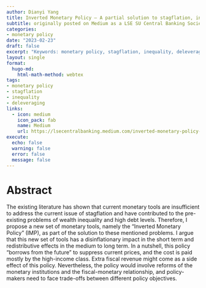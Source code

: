```yaml
---
author: Dianyi Yang
title: Inverted Monetary Policy — A partial solution to stagflation, inequality and high debt levels.
subtitle: originally posted on Medium as a LSE SU Central Banking Society contribution
categories:
- monetary policy
date: "2023-02-23"
draft: false
excerpt: "Keywords: monetary policy, stagflation, inequality, deleveraging"
layout: single
format: 
  hugo-md:
    html-math-method: webtex
tags: 
- monetary policy
- stagflation
- inequality
- deleveraging
links:
  - icon: medium
    icon_pack: fab
    name: Medium
    url: https://lsecentralbanking.medium.com/inverted-monetary-policy-a-partial-solution-to-stagflation-inequality-and-high-debt-levels-668ceb6f66f4
execute:
  echo: false
  warning: false
  error: false
  message: false
---
```

# Abstract

The existing literature has shown that current monetary tools are insufficient to address the current issue of stagflation and have contributed to the pre-existing problems of wealth inequality and high debt levels. Therefore, I propose a new set of monetary tools, namely the “Inverted Monetary Policy” (IMP), as part of the solution to these mentioned problems. I argue that this new set of tools has a disinflationary impact in the short term and redistributive effects in the medium to long term. In a nutshell, this policy “borrows from the future” to suppress current prices, and the cost is paid mostly by the high-income class. Extra fiscal revenue might come as a side effect of this policy. Nevertheless, the policy would involve reforms of the monetary institutions and the fiscal-monetary relationship, and policy-makers need to face trade-offs between different policy objectives.

